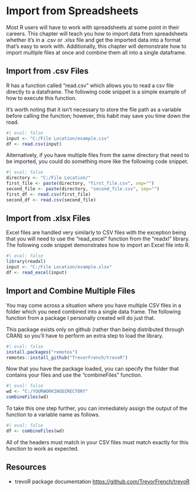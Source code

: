 # Import from Spreadsheets

Most R users will have to work with spreadsheets at some point in their careers. This chapter will teach you how to import data from spreadsheets whether it's in a .csv or .xlsx file and get the imported data into a format that's easy to work with. Additionally, this chapter will demonstrate how to import multiple files at once and combine them all into a single dataframe.

## Import from .csv Files

R has a function called "read.csv" which allows you to read a csv file directly to a dataframe. The following code snippet is a simple example of how to execute this function.

::: callout-note
It's worth noting that it isn't necessary to store the file path as a variable before calling the function; however, this habit may save you time down the road.
:::

```r
#| eval: false
input <- "C:/File Location/example.csv"
df <- read.csv(input)
```

Alternatively, if you have multiple files from the same directory that need to be imported, you could do something more like the following code snippet. 

```r
#| eval: false
directory <- "C:/File Location/"
first_file <- paste(directory, "first_file.csv", sep="")
second_file <- paste(directory, "second_file.csv", sep="")
first_df <- read.csv(first_file)
second_df <- read.csv(second_file)
```

## Import from .xlsx Files

Excel files are handled very similarly to CSV files with the exception being that you will need to use the "read_excel" function from the "readxl" library. The following code snippet demonstrates how to import an Excel file into R.

```r
#| eval: false
library(readxl)
input <- "C:/File Location/example.xlsx"
df <- read_excel(input)
```

## Import and Combine Multiple Files

You may come across a situation where you have multiple CSV files in a folder which you need combined into a single data frame. The following function from a package I personally created will do just that.

This package exists only on github (rather than being distributed through CRAN) so you'll have to perform an extra step to load the library.

```r
#| eval: false
install.packages("remotes")
remotes::install_github("TrevorFrench/trevoR")
```

Now that you have the package loaded, you can specify the folder that contains your files and use the "combineFiles" function.

```r
#| eval: false
wd <- "C:/YOURWORKINGDIRECTORY"
combineFiles(wd)
```

To take this one step further, you can immediately assign the output of the function to a variable name as follows.

```r
#| eval: false
df <- combineFiles(wd)
```

::: callout-note
All of the headers must match in your CSV files must match exactly for this function to work as expected.
:::

## Resources

- trevoR package documentation <https://github.com/TrevorFrench/trevoR>